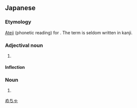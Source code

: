 ==Japanese==
{{ja-kanjitab|め|ちゃ|yomi=y}}
[[Category:Japanese terms spelled with ateji|めちゃ]]

===Etymology===
[[当て字|Ateji]] (phonetic reading) for {{ja-l|めちゃ}}. The term is seldom written in kanji.

===Adjectival noun===
{{ja-adj|decl=な|めちゃ}}

# {{alternative spelling of|滅茶|lang=ja}}

====Inflection====
{{ja-na|めちゃ}}

===Noun===
{{ja-noun|めちゃ}}

# {{alternative spelling of|滅茶|lang=ja}}